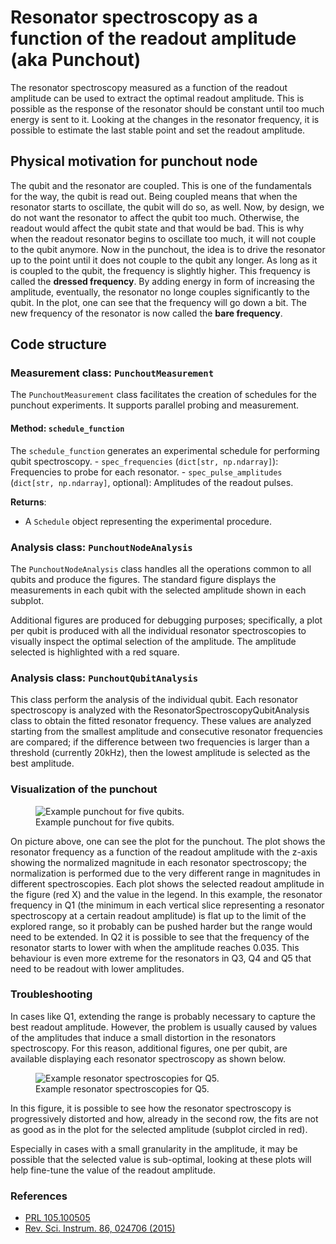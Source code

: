 # Resonator spectroscopy as a function of the readout amplitude (aka Punchout)

The resonator spectroscopy measured as a function of the readout amplitude can be used to extract the optimal readout amplitude. This is possible as the response of the resonator should be constant until too much energy is sent to it. Looking at the changes in the resonator frequency, it is possible to estimate the last stable point and set the readout amplitude.   

## Physical motivation for punchout node

The qubit and the resonator are coupled. This is one of the fundamentals for the way, the qubit is read out.
Being coupled means that when the resonator starts to oscillate, the qubit will do so, as well.
Now, by design, we do not want the resonator to affect the qubit too much.
Otherwise, the readout would affect the qubit state and that would be bad.
This is why when the readout resonator begins to oscillate too much, it will not couple to the qubit anymore.
Now in the punchout, the idea is to drive the resonator up to the point until it does not couple to the qubit any longer.
As long as it is coupled to the qubit, the frequency is slightly higher.
This frequency is called the **dressed frequency**.
By adding energy in form of increasing the amplitude, eventually, the resonator no longe couples significantly to the qubit.
In the plot, one can see that the frequency will go down a bit.
The new frequency of the resonator is now called the **bare frequency**.

## Code structure

### Measurement class: `PunchoutMeasurement`

The `PunchoutMeasurement` class facilitates the creation of schedules for the punchout experiments. It supports parallel probing and measurement.

#### Method: `schedule_function`

The `schedule_function` generates an experimental schedule for performing qubit spectroscopy. 
- `spec_frequencies` (`dict[str, np.ndarray]`): Frequencies to probe for each resonator.
- `spec_pulse_amplitudes` (`dict[str, np.ndarray]`, optional): Amplitudes of the readout pulses.

**Returns**:

- A `Schedule` object representing the experimental procedure.

### Analysis class: `PunchoutNodeAnalysis`

The `PunchoutNodeAnalysis` class handles all the operations common to all qubits and produce the figures. The standard figure displays the measurements in each qubit with the selected amplitude shown in each subplot.

Additional figures are produced for debugging purposes; specifically, a plot per qubit is produced with all the individual resonator spectroscopies to visually inspect the optimal selection of the amplitude. The amplitude selected is highlighted with a red square.

### Analysis class: `PunchoutQubitAnalysis`

This class perform the analysis of the individual qubit. Each resonator spectroscopy is analyzed with the ResonatorSpectroscopyQubitAnalysis class to obtain the fitted resonator frequency.
These values are analyzed starting from the smallest amplitude and consecutive resonator frequencies are compared; if the difference between two frequencies is larger than a threshold (currently 20kHz), then the lowest amplitude is selected as the best amplitude.

### Visualization of the punchout

![Example punchout for five qubits.](../.assets/images/punchout.png)

On picture above, one can see the plot for the punchout.
The plot shows the resonator frequency as a function of the readout amplitude with the z-axis showing the normalized magnitude in each resonator spectroscopy; the normalization is performed due to the very different range in magnitudes in different spectroscopies.
Each plot shows the selected readout amplitude in the figure (red X) and the value in the legend.
In this example, the resonator frequency in Q1 (the minimum in each vertical slice representing a resonator spectroscopy at a certain readout amplitude) is flat up to the limit of the explored range, so it probably can be pushed harder but the range would need to be extended.
In Q2 it is possible to see that the frequency of the resonator starts to lower with when the amplitude reaches 0.035.
This behaviour is even more extreme for the resonators in Q3, Q4 and Q5 that need to be readout with lower amplitudes.

### Troubleshooting

In cases like Q1, extending the range is probably necessary to capture the best readout amplitude.
However, the problem is usually caused by values of the amplitudes that induce a small distortion in the resonators spectroscopy. 
For this reason, additional figures, one per qubit, are available displaying each resonator spectroscopy as shown below.

![Example resonator spectroscopies for Q5.](../.assets/images/punchout_q05_spectroscopies.png)

In this figure, it is possible to see how the resonator spectroscopy is progressively distorted and how, already in the second row, the fits are not as good as in the plot for the selected amplitude (subplot circled in red). 

Especially in cases with a small granularity in the amplitude, it may be possible that the selected value is sub-optimal, looking at these plots will help fine-tune the value of the readout amplitude.

### References
- [PRL 105.100505](https://journals.aps.org/prl/abstract/10.1103/PhysRevLett.105.100505) 
- [Rev. Sci. Instrum. 86, 024706 (2015)](https://pubs.aip.org/aip/rsi/article-abstract/86/2/024706/360955/Efficient-and-robust-analysis-of-complex?redirectedFrom=fulltext)

